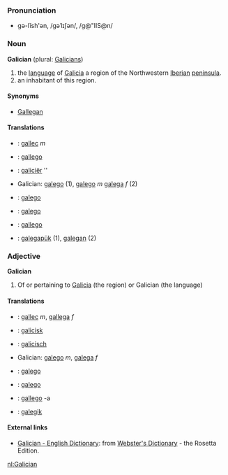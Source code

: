 ===Pronunciation===
*gə-lĭsh'ən, /gəˈlɪʃən/, /g@"lIS@n/

=== Noun ===
'''Galician''' (plural: [[Galicians]])

#the [[language]] of [[Galicia]] a region of the Northwestern [[Iberian peninsula|Iberian]] [[peninsula]].
#an inhabitant of this region.

====Synonyms====
*[[Gallegan]]

====Translations====
*{{msg:ca}}: [[gallec]] ''m''
*{{msg:da}}: [[gallego]]
*{{msg:nl}}: [[galiciër]] ''
*Galician: [[galego]] (1), [[galego]] ''m'' [[galega]] ''f'' (2)
*{{msg:ia}}: [[galego]]
*{{msg:pt}}: [[galego]]
*{{msg:es}}: [[gallego]]
*{{msg:vo}}: [[galegapük]] (1), [[galegan]] (2)

=== Adjective ===
'''Galician'''

# Of or pertaining to [[Galicia]] (the region) or Galician (the language)

====Translations====
*{{msg:ca}}: [[gallec]] ''m'', [[gallega]] ''f''
*{{msg:da}}: [[galicisk]]
*{{msg:nl}}: [[galicisch]]
*Galician: [[galego]] ''m'', [[galega]] ''f''
*{{msg:ia}}: [[galego]]
*{{msg:pt}}: [[galego]]
*{{msg:es}}: [[gallego]] -a
*{{msg:vo}}: [[galegik]]

==== External links====
*[http://www.websters-online-dictionary.org/definition/Galician-english/ Galician - English Dictionary]: from [http://www.websters-online-dictionary.org/ Webster's Dictionary] - the Rosetta Edition.

[[nl:Galician]]